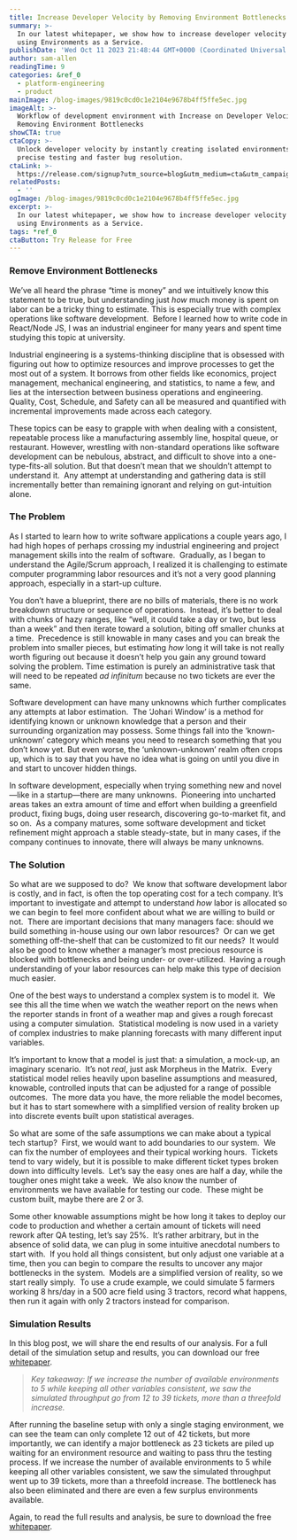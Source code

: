 ```yaml
---
title: Increase Developer Velocity by Removing Environment Bottlenecks
summary: >-
  In our latest whitepaper, we show how to increase developer velocity by 35%
  using Environments as a Service.
publishDate: 'Wed Oct 11 2023 21:48:44 GMT+0000 (Coordinated Universal Time)'
author: sam-allen
readingTime: 9
categories: &ref_0
  - platform-engineering
  - product
mainImage: /blog-images/9819c0cd0c1e2104e9678b4ff5ffe5ec.jpg
imageAlt: >-
  Workflow of development environment with Increase on Developer Velocity by
  Removing Environment Bottlenecks
showCTA: true
ctaCopy: >-
  Unlock developer velocity by instantly creating isolated environments for
  precise testing and faster bug resolution.
ctaLink: >-
  https://release.com/signup?utm_source=blog&utm_medium=cta&utm_campaign=blog-cta&utm_content=increase-developer-velocity-by-removing-environment-bottlenecks
relatedPosts:
  - ''
ogImage: /blog-images/9819c0cd0c1e2104e9678b4ff5ffe5ec.jpg
excerpt: >-
  In our latest whitepaper, we show how to increase developer velocity by 35%
  using Environments as a Service.
tags: *ref_0
ctaButton: Try Release for Free
---
```


### Remove Environment Bottlenecks

We’ve all heard the phrase “time is money” and we intuitively know this statement to be true, but understanding just _how_ much money is spent on labor can be a tricky thing to estimate. This is especially true with complex operations like software development.  Before I learned how to write code in React/Node JS, I was an industrial engineer for many years and spent time studying this topic at university.  

Industrial engineering is a systems-thinking discipline that is obsessed with figuring out how to optimize resources and improve processes to get the most out of a system. It borrows from other fields like economics, project management, mechanical engineering, and statistics, to name a few, and lies at the intersection between business operations and engineering.  Quality, Cost, Schedule, and Safety can all be measured and quantified with incremental improvements made across each category.  

These topics can be easy to grapple with when dealing with a consistent, repeatable process like a manufacturing assembly line, hospital queue, or restaurant. However, wrestling with non-standard operations like software development can be nebulous, abstract, and difficult to shove into a one-type-fits-all solution. But that doesn’t mean that we shouldn’t attempt to understand it.  Any attempt at understanding and gathering data is still incrementally better than remaining ignorant and relying on gut-intuition alone.

### The Problem

As I started to learn how to write software applications a couple years ago, I had high hopes of perhaps crossing my industrial engineering and project management skills into the realm of software.  Gradually, as I began to understand the Agile/Scrum approach, I realized it is challenging to estimate computer programming labor resources and it’s not a very good planning approach, especially in a start-up culture.  

You don’t have a blueprint, there are no bills of materials, there is no work breakdown structure or sequence of operations.  Instead, it’s better to deal with chunks of hazy ranges, like “well, it could take a day or two, but less than a week” and then iterate toward a solution, biting off smaller chunks at a time.  Precedence is still knowable in many cases and you can break the problem into smaller pieces, but estimating _how_ long it will take is not really worth figuring out because it doesn’t help you gain any ground toward solving the problem. Time estimation is purely an administrative task that will need to be repeated _ad infinitum_ because no two tickets are ever the same.  

Software development can have many unknowns which further complicates any attempts at labor estimation.  The ‘Johari Window’ is a method for identifying known or unknown knowledge that a person and their surrounding organization may possess. Some things fall into the ‘known-unknown’ category which means you need to research something that you don’t know yet. But even worse, the ‘unknown-unknown’ realm often crops up, which is to say that you have no idea what is going on until you dive in and start to uncover hidden things.  

In software development, especially when trying something new and novel—like in a startup—there are many unknowns.  Pioneering into uncharted areas takes an extra amount of time and effort when building a greenfield product, fixing bugs, doing user research, discovering go-to-market fit, and so on.  As a company matures, some software development and ticket refinement might approach a stable steady-state, but in many cases, if the company continues to innovate, there will always be many unknowns.

### The Solution

So what are we supposed to do?  We know that software development labor is costly, and in fact, is often the top operating cost for a tech company. It’s important to investigate and attempt to understand _how_ labor is allocated so we can begin to feel more confident about what we are willing to build or not.  There are important decisions that many managers face: should we build something in-house using our own labor resources?  Or can we get something off-the-shelf that can be customized to fit our needs?  It would also be good to know whether a manager’s most precious resource is blocked with bottlenecks and being under- or over-utilized.  Having a rough understanding of your labor resources can help make this type of decision much easier.  

One of the best ways to understand a complex system is to model it.  We see this all the time when we watch the weather report on the news when the reporter stands in front of a weather map and gives a rough forecast using a computer simulation.  Statistical modeling is now used in a variety of complex industries to make planning forecasts with many different input variables.  

It’s important to know that a model is just that: a simulation, a mock-up, an imaginary scenario.  It’s not _real_, just ask Morpheus in the Matrix.  Every statistical model relies heavily upon baseline assumptions and measured, knowable, controlled inputs that can be adjusted for a range of possible outcomes.  The more data you have, the more reliable the model becomes, but it has to start somewhere with a simplified version of reality broken up into discrete events built upon statistical averages.    

So what are some of the safe assumptions we can make about a typical tech startup?  First, we would want to add boundaries to our system.  We can fix the number of employees and their typical working hours.  Tickets tend to vary widely, but it is possible to make different ticket types broken down into difficulty levels.  Let’s say the easy ones are half a day, while the tougher ones might take a week.  We also know the number of environments we have available for testing our code.  These might be custom built, maybe there are 2 or 3.  

Some other knowable assumptions might be how long it takes to deploy our code to production and whether a certain amount of tickets will need rework after QA testing, let’s say 25%.  It’s rather arbitrary, but in the absence of solid data, we can plug in some intuitive anecdotal numbers to start with.  If you hold all things consistent, but only adjust one variable at a time, then you can begin to compare the results to uncover any major bottlenecks in the system.  Models are a simplified version of reality, so we start really simply.  To use a crude example, we could simulate 5 farmers working 8 hrs/day in a 500 acre field using 3 tractors, record what happens, then run it again with only 2 tractors instead for comparison.

### Simulation Results

In this blog post, we will share the end results of our analysis. For a full detail of the simulation setup and results, you can download our free [whitepaper](https://release.com/whitepaper).

> _Key takeaway: If we increase the number of available environments to 5 while keeping all other variables consistent, we saw the simulated throughput go from 12 to 39 tickets, more than a threefold increase._

After running the baseline setup with only a single staging environment, we can see the team can only complete 12 out of 42 tickets, but more importantly, we can identify a major bottleneck as 23 tickets are piled up waiting for an environment resource and waiting to pass thru the testing process. If we increase the number of available environments to 5 while keeping all other variables consistent, we saw the simulated throughput went up to 39 tickets, more than a threefold increase. The bottleneck has also been eliminated and there are even a few surplus environments available.

Again, to read the full results and analysis, be sure to download the free [whitepaper](https://release.com/whitepaper).
